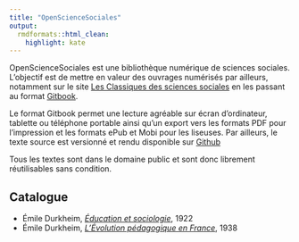 ```yaml
---
title: "OpenScienceSociales"
output:
  rmdformats::html_clean:
    highlight: kate
---
```


OpenScienceSociales est une bibliothèque numérique de sciences sociales. 
L'objectif est de mettre en valeur des ouvrages numérisés par ailleurs, notamment sur le site [Les Classiques des sciences sociales](http://classiques.uqac.ca/classiques/) en les passant au format [Gitbook](http://gitbook.com/). 

Le format Gitbook permet une lecture agréable sur écran d'ordinateur, tablette ou téléphone portable ainsi qu'un export vers les formats PDF pour l'impression et les formats ePub et Mobi pour les liseuses. Par ailleurs, le texte source est versionné et rendu disponible sur [Github](https://github.com/opensciencessociales)

Tous les textes sont dans le domaine public et sont donc librement réutilisables sans condition.

## Catalogue

* Émile Durkheim, _[Éducation et sociologie](https://opensciencessociales.github.io/education_et_sociologie/)_, 1922
* Émile Durkheim, _[L'Évolution pédagogique en France](http://opensciencessociales.github.io/evolution_pedagogique/)_, 1938
